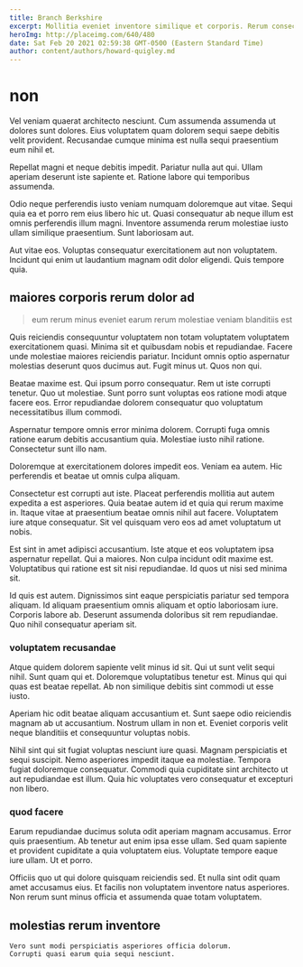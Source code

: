 ```yaml
---
title: Branch Berkshire
excerpt: Mollitia eveniet inventore similique et corporis. Rerum consectetur modi cumque et. Quia suscipit est suscipit quam dicta et repellat magni. Iusto corrupti nulla praesentium est et quidem autem ut sit. Aspernatur consectetur ea unde corporis aut impedit laborum. Esse sint error aut.
heroImg: http://placeimg.com/640/480
date: Sat Feb 20 2021 02:59:38 GMT-0500 (Eastern Standard Time)
author: content/authors/howard-quigley.md
---
```

# non

Vel veniam quaerat architecto nesciunt. Cum assumenda assumenda ut dolores sunt dolores. Eius voluptatem quam dolorem sequi saepe debitis velit provident. Recusandae cumque minima est nulla sequi praesentium eum nihil et.
  
Repellat magni et neque debitis impedit. Pariatur nulla aut qui. Ullam aperiam deserunt iste sapiente et. Ratione labore qui temporibus assumenda.
  
Odio neque perferendis iusto veniam numquam doloremque aut vitae. Sequi quia ea et porro rem eius libero hic ut. Quasi consequatur ab neque illum est omnis perferendis illum magni. Inventore assumenda rerum molestiae iusto ullam similique praesentium. Sunt laboriosam aut.
  
Aut vitae eos. Voluptas consequatur exercitationem aut non voluptatem. Incidunt qui enim ut laudantium magnam odit dolor eligendi. Quis tempore quia.

## maiores corporis rerum dolor ad

> eum rerum minus eveniet earum rerum molestiae veniam blanditiis est

Quis reiciendis consequuntur voluptatem non totam voluptatem voluptatem exercitationem quasi. Minima sit et quibusdam nobis et repudiandae. Facere unde molestiae maiores reiciendis pariatur. Incidunt omnis optio aspernatur molestias deserunt quos ducimus aut. Fugit minus ut. Quos non qui.
  
Beatae maxime est. Qui ipsum porro consequatur. Rem ut iste corrupti tenetur. Quo ut molestiae. Sunt porro sunt voluptas eos ratione modi atque facere eos. Error repudiandae dolorem consequatur quo voluptatum necessitatibus illum commodi.
  
Aspernatur tempore omnis error minima dolorem. Corrupti fuga omnis ratione earum debitis accusantium quia. Molestiae iusto nihil ratione. Consectetur sunt illo nam.
  
Doloremque at exercitationem dolores impedit eos. Veniam ea autem. Hic perferendis et beatae ut omnis culpa aliquam.
  
Consectetur est corrupti aut iste. Placeat perferendis mollitia aut autem expedita a est asperiores. Quia beatae autem id et quia qui rerum maxime in. Itaque vitae at praesentium beatae omnis nihil aut facere. Voluptatem iure atque consequatur. Sit vel quisquam vero eos ad amet voluptatum ut nobis.
  
Est sint in amet adipisci accusantium. Iste atque et eos voluptatem ipsa aspernatur repellat. Qui a maiores. Non culpa incidunt odit maxime est. Voluptatibus qui ratione est sit nisi repudiandae. Id quos ut nisi sed minima sit.
  
Id quis est autem. Dignissimos sint eaque perspiciatis pariatur sed tempora aliquam. Id aliquam praesentium omnis aliquam et optio laboriosam iure. Corporis labore ab. Deserunt assumenda doloribus sit rem repudiandae. Quo nihil consequatur aperiam sit.

### voluptatem recusandae

Atque quidem dolorem sapiente velit minus id sit. Qui ut sunt velit sequi nihil. Sunt quam qui et. Doloremque voluptatibus tenetur est. Minus qui qui quas est beatae repellat. Ab non similique debitis sint commodi ut esse iusto.
  
Aperiam hic odit beatae aliquam accusantium et. Sunt saepe odio reiciendis magnam ab ut accusantium. Nostrum ullam in non et. Eveniet corporis velit neque blanditiis et consequuntur voluptas nobis.
  
Nihil sint qui sit fugiat voluptas nesciunt iure quasi. Magnam perspiciatis et sequi suscipit. Nemo asperiores impedit itaque ea molestiae. Tempora fugiat doloremque consequatur. Commodi quia cupiditate sint architecto ut aut repudiandae est illum. Quia hic voluptates vero consequatur et excepturi non libero.

### quod facere

Earum repudiandae ducimus soluta odit aperiam magnam accusamus. Error quis praesentium. Ab tenetur aut enim ipsa esse ullam. Sed quam sapiente et provident cupiditate a quia voluptatem eius. Voluptate tempore eaque iure ullam. Ut et porro.
  
Officiis quo ut qui dolore quisquam reiciendis sed. Et nulla sint odit quam amet accusamus eius. Et facilis non voluptatem inventore natus asperiores. Non rerum sunt minus officia et assumenda quae totam voluptatem.

## molestias rerum inventore

```text
Vero sunt modi perspiciatis asperiores officia dolorum.
Corrupti quasi earum quia sequi nesciunt.
```

